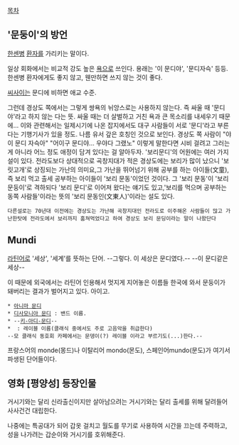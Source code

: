 [[목차]]
== '문둥이'의 방언 ==
[[한센병]] [[환자]]를 가리키는 말이다.
 
일상 회화에서는 비교적 강도 높은 [[욕]]으로 쓰인다. 용래는 '이 문디야', '문디자슥' 등등. 한센병 환자에게도 좋지 않고, 웬만하면 쓰지 않는 것이 좋다. 

[[씨사이]]는 문디에 비하면 애교 수준.

그런데 경상도 쪽에서는 그렇게 쌍욕의 뉘앙스로는 사용하지 않는다. 즉 싸울 때 '문디야'라고 하지 않는 다는 뜻. 싸울 때는 더 살벌하고 거친 욕과 큰 목소리를 내세우기 때문에... 
이와 관련해서는 일제시기에 나온 잡지에서도 대구 사람들이 서로 '문디'라고 부른다는 기행기사가 있을 정도. 나름 유서 갚은 호칭인 것으로 보인다. 경상도 쪽 사람이 "야이 문디 자슥아" "어이구 문디야... 우야다 그랬노" 이렇게 말한다면 시비 걸려고 그러는 게 아니라 어느 정도 애정이 담겨 있다는 걸 알아두자.
'보리문디'의 어원에는 여러 가지 설이 있다. 전라도보다 상대적으로 곡창지대가 적은 경상도에는 보리가 많이 났으니 '보릿고개'로 상징되는 가난의 의미요,그 가난을 뛰어넘기 위해 공부를 하는 아이들(文童),즉 보리 먹고 출세 공부하는 아이들이 '보리 문동'이었던 것이다. 그 '보리 문동'이 '보리 문둥이'로 격하되다 '보리 문디'로 이어져 왔다는 얘기도 있고,'보리를 먹으며 공부하는 동쪽 사람들'이라는 뜻의 '보리 문동인(文東人)'이라는 설도 있다. 
 다른설로는 70년대 이전에는 경상도는 가난해 곡창지대인 전라도로 이주해온 사람들이 많고 가난한탓에 전라도에서 보리까지 훔쳐먹었다고 하여 경상도 보리 문딩이라는 말이 나왔단다 

== Mundi ==
[[라틴어]]로 '세상', '세계'를 뜻하는 단어.
--그렇다. 이 세상은 문디였다.--
--이 문디같은 세상--

이 때문에 외국에서는 라틴어 인용해서 멋지게 지어놓은 이름들 한국에 와서 문둥이가 돼버리는 결과가 벌어지고 있다. 아이고.

 * [[아니마 문디]]
 * [[디사모니아 문디]] : 밴드 이름.
 * --[[키-아디-문디]]--
 * {{{#0247FE Harmonia Mundi}}} : 레이블 이름(클래식 중에서도 주로 고음악을 취급한다)
 --모 클래식 동호회 카페에서는 문뎅이(?) 레이블 이라고 부르기도(...)한다.--


프랑스어의 monde(몽드)나 이탈리어 mondo(몬도), 스페인어mundo(문도)가 여기서 파생된 단어들이다.

== 영화 [평양성] 등장인물 ==
거시기와는 달리 신라출신이지만 살아남으려는 거시기와는 달리 출세를 위해 달려들어 사사건건 대립한다.

나중에는 특공대가 되어 갑옷 걸치고 월도를 무기로 사용하여 시간을 끄는데 주력하고, 성을 나가려는 갑순이와 거시기를 호위해준다.
